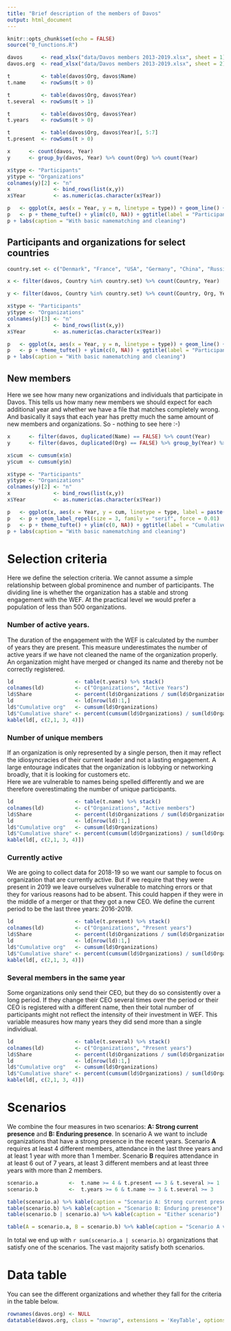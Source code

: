 ```yaml
---
title: "Brief description of the members of Davos"
output: html_document
---
```


```r
knitr::opts_chunk$set(echo = FALSE)
source("0_functions.R")

davos      <- read_xlsx("data/Davos members 2013-2019.xlsx", sheet = 1)
davos.org  <- read_xlsx("data/Davos members 2013-2019.xlsx", sheet = 2)

t          <- table(davos$Org, davos$Name)
t.name     <- rowSums(t > 0)

t          <- table(davos$Org, davos$Year)
t.several  <- rowSums(t > 1)

t          <- table(davos$Org, davos$Year) 
t.years    <- rowSums(t > 0)

t          <- table(davos$Org, davos$Year)[, 5:7]
t.present  <- rowSums(t > 0)
```

```r
x      <- count(davos, Year)
y      <- group_by(davos, Year) %>% count(Org) %>% count(Year)

x$type <- "Participants"
y$type <- "Organizations"
colnames(y)[2] <- "n"
x              <- bind_rows(list(x,y))
x$Year         <- as.numeric(as.character(x$Year))

p   <- ggplot(x, aes(x = Year, y = n, linetype = type)) + geom_line() + geom_point() + geom_rangeframe(linetype = "solid")
p   <- p + theme_tufte() + ylim(c(0, NA)) + ggtitle(label = "Participants and organizations each year", subtitle = "Davos: 2013-2019") + xlab("") + ylab("")
p + labs(caption = "With basic namematching and cleaning")
```

## Participants and organizations for select countries
```r
country.set <- c("Denmark", "France", "USA", "Germany", "China", "Russia", "Saudi Arabia", "India", "Brazil")

x <- filter(davos, Country %in% country.set) %>% count(Country, Year)

y <- filter(davos, Country %in% country.set) %>% count(Country, Org, Year) %>% group_by(Country, Year) %>% count()

x$type <- "Participants"
y$type <- "Organizations"
colnames(y)[3] <- "n"
x              <- bind_rows(list(x,y))
x$Year         <- as.numeric(as.character(x$Year))

p   <- ggplot(x, aes(x = Year, y = n, linetype = type)) + geom_line() + geom_point() + geom_rangeframe(linetype = "solid") + facet_wrap(~Country, scales = "free")
p   <- p + theme_tufte() + ylim(c(0, NA)) + ggtitle(label = "Participans and organizations", subtitle = "Davos: 2013-2019") + xlab("") + ylab("") 
p + labs(caption = "With basic namematching and cleaning")
```

## New members
Here we see how many new organizations and individuals that participate in Davos. This tells us how many new members we should expect for each additional year and whether we have a file that matches completely wrong. And basically it says that each year has pretty much the same amount of new members and organizations. So - nothing to see here :-)

```r
x      <- filter(davos, duplicated(Name) == FALSE) %>% count(Year)
y      <- filter(davos, duplicated(Org) == FALSE) %>% group_by(Year) %>% count(Org) %>% count(Year)

x$cum  <- cumsum(x$n)
y$cum  <- cumsum(y$n)

x$type <- "Participants"
y$type <- "Organizations"
colnames(y)[2] <- "n"
x              <- bind_rows(list(x,y))
x$Year         <- as.numeric(as.character(x$Year))

p   <- ggplot(x, aes(x = Year, y = cum, linetype = type, label = paste("+", n))) + geom_line() + geom_rangeframe(linetype = "solid")
p   <- p + geom_label_repel(size = 3, family = "serif", force = 0.01)
p   <- p + theme_tufte() + ylim(c(0, NA)) + ggtitle(label = "Cumulative amount of new participants", subtitle = "Davos: 2013-2019") + xlab("") + ylab("")
p + labs(caption = "With basic namematching and cleaning")
```

# Selection criteria
Here we define the selection criteria. We cannot assume a simple relationship between global prominence and number of participants. The dividing line is whether the organization has a stable and strong engagement with the WEF. At the practical level we would prefer a population of less than 500 organizations.  

### Number of active years.
The duration of the engagement with the WEF is calculated by the number of years they are present. This measure underestimates the number of active years if we have not cleaned the name of the organization properly. An organization might have merged or changed its name and thereby not be correctly registered.

```r
ld                    <- table(t.years) %>% stack()
colnames(ld)          <- c("Organizations", "Active Years")
ld$Share              <- percent(ld$Organizations / sum(ld$Organizations))
ld                    <- ld[nrow(ld):1,]
ld$"Cumulative org"   <- cumsum(ld$Organizations)
ld$"Cumulative share" <- percent(cumsum(ld$Organizations) / sum(ld$Organizations))
kable(ld[, c(2,1, 3, 4)])
```

### Number of unique members
If an organization is only represented by a single person, then it may reflect the idiosyncracies of their current leader and not a lasting engagement. A large entourage indicates that the organization is lobbying or networking broadly, that it is looking for customers etc.  
Here we are vulnerable to names being spelled differently and we are therefore overestimating the number of unique participants.


```r
ld                    <- table(t.name) %>% stack()
colnames(ld)          <- c("Organizations", "Active members")
ld$Share              <- percent(ld$Organizations / sum(ld$Organizations))
ld                    <- ld[nrow(ld):1,]
ld$"Cumulative org"   <- cumsum(ld$Organizations)
ld$"Cumulative share" <- percent(cumsum(ld$Organizations) / sum(ld$Organizations))
kable(ld[, c(2,1, 3, 4)])
```

### Currently active
We are going to collect data for 2018-19 so we want our sample to focus on organization that are currently active. But if we require that they were present in 2019 we leave ourselves vulnerable to matching errors or that they for various reasons had to be absent. This could happen if they were in the middle of a merger or that they got a new CEO. We define the current period to be the last three years: 2016-2019.

```r
ld                    <- table(t.present) %>% stack()
colnames(ld)          <- c("Organizations", "Present years")
ld$Share              <- percent(ld$Organizations / sum(ld$Organizations))
ld                    <- ld[nrow(ld):1,]
ld$"Cumulative org"   <- cumsum(ld$Organizations)
ld$"Cumulative share" <- percent(cumsum(ld$Organizations) / sum(ld$Organizations))
kable(ld[, c(2,1, 3, 4)])
```

### Several members in the same year
Some organizations only send their CEO, but they do so consistently over a long period. If they change their CEO several times over the period or their CEO is registered with a different name, then their total number of participants might not reflect the intensity of their investment in WEF. This variable measures how many years they did send more than a single individiual.  

```r
ld                    <- table(t.several) %>% stack()
colnames(ld)          <- c("Organizations", "Present years")
ld$Share              <- percent(ld$Organizations / sum(ld$Organizations))
ld                    <- ld[nrow(ld):1,]
ld$"Cumulative org"   <- cumsum(ld$Organizations)
ld$"Cumulative share" <- percent(cumsum(ld$Organizations) / sum(ld$Organizations))
kable(ld[, c(2,1, 3, 4)])
```


# Scenarios
We combine the four measures in two scenarios: __A: Strong current presence__ and __B: Enduring presence__. In scenario A we want to include organizations that have a strong presence in the recent years. Scenario __A__ requires at least 4 different members, attendance in the last three years and at least 1 year with more than 1 member. Scenario __B__ requires attendance in at least 6 out of 7 years, at least 3 different members and at least three years with more than 2 members.

```r
scenario.a          <-  t.name >= 4 & t.present == 3 & t.several >= 1
scenario.b          <-  t.years >= 6 & t.name >= 3 & t.several >= 3
```

```r
table(scenario.a) %>% kable(caption = "Scenario A: Strong current presence")
table(scenario.b) %>% kable(caption = "Scenario B: Enduring presence")
table(scenario.b | scenario.a) %>% kable(caption = "Either scenario")

table(A = scenario.a, B = scenario.b) %>% kable(caption = "Scenario A vs. Scenario B")
```

In total we end up with `r sum(scenario.a | scenario.b)` organizations that satisfy one of the scenarios. The vast majority satisfy both scenarios.

# Data table
You can see the different organizations and whether they fall for the criteria in the table below.

```r
rownames(davos.org) <- NULL
datatable(davos.org, class = "nowrap", extensions = 'KeyTable', options = list(keys = TRUE))
```